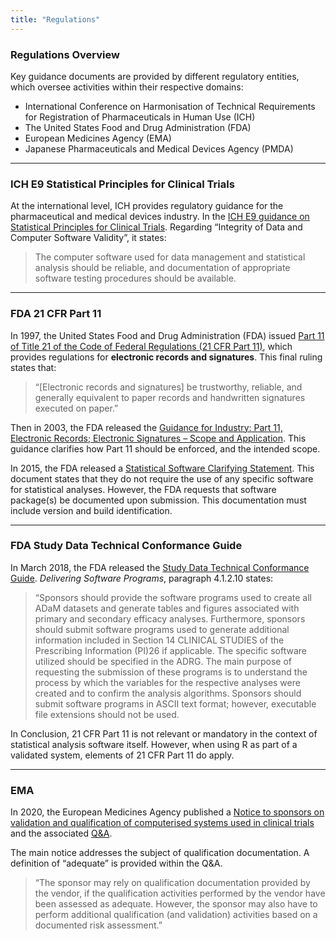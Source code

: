 ```yaml
---
title: "Regulations"
---
```



### Regulations Overview

Key guidance documents are provided by different regulatory entities, which oversee activities within their respective domains:

-   International Conference on Harmonisation of Technical Requirements for Registration of Pharmaceuticals in Human Use (ICH)
-   The United States Food and Drug Administration (FDA)
-   European Medicines Agency (EMA)
-   Japanese Pharmaceuticals and Medical Devices Agency (PMDA)

------------------------------------------------------------------------

### ICH E9 Statistical Principles for Clinical Trials

At the international level, ICH provides regulatory guidance for the pharmaceutical and medical devices industry. In the [ICH E9 guidance on Statistical Principles for Clinical Trials](https://www.fda.gov/regulatory-information/search-fda-guidance-documents/e9-statistical-principles-clinical-trials). Regarding "Integrity of Data and Computer Software Validity", it states:

> The computer software used for data management and statistical analysis should be reliable, and documentation of appropriate software testing procedures should be available.

------------------------------------------------------------------------

### FDA 21 CFR Part 11

In 1997, the United States Food and Drug Administration (FDA) issued [Part 11 of Title 21 of the Code of Federal Regulations (21 CFR Part 11)](http://www.accessdata.fda.gov/scripts/cdrh/cfdocs/cfCFR/CFRSearch.cfm?CFRPart=11&showFR=1), which provides regulations for **electronic records and signatures**. This final ruling states that:

> "[Electronic records and signatures] be trustworthy, reliable, and generally equivalent to paper records and handwritten signatures executed on paper."

Then in 2003, the FDA released the [Guidance for Industry: Part 11, Electronic Records; Electronic Signatures -- Scope and Application](https://www.fda.gov/media/75414/download). This guidance clarifies how Part 11 should be enforced, and the intended scope.

In 2015, the FDA released a [Statistical Software Clarifying Statement](https://www.fda.gov/media/109552/download). This document states that they do not require the use of any specific software for statistical analyses. However, the FDA requests that software package(s) be documented upon submission. This documentation must include version and build identification.

------------------------------------------------------------------------

### FDA Study Data Technical Conformance Guide

In March 2018, the FDA released the [Study Data Technical Conformance Guide](https://www.fda.gov/media/88173/download). *Delivering Software Programs*, paragraph 4.1.2.10 states:

> "Sponsors should provide the software programs used to create all ADaM datasets and generate tables and figures associated with primary and secondary efficacy analyses. Furthermore, sponsors should submit software programs used to generate additional information included in Section 14 CLINICAL STUDIES of the Prescribing Information (PI)26 if applicable. The specific software utilized should be specified in the ADRG. The main purpose of requesting the submission of these programs is to understand the process by which the variables for the respective analyses were created and to confirm the analysis algorithms. Sponsors should submit software programs in ASCII text format; however, executable file extensions should not be used.

In Conclusion, 21 CFR Part 11 is not relevant or mandatory in the context of statistical analysis software itself. However, when using R as part of a validated system, elements of 21 CFR Part 11 do apply.

------------------------------------------------------------------------

### EMA

In 2020, the European Medicines Agency published a [Notice to sponsors on validation and qualification of computerised systems used in clinical trials](https://www.ema.europa.eu/en/documents/regulatory-procedural-guideline/notice-sponsors-validation-qualification-computerised-systems-used-clinical-trials_en.pdf) and the associated [Q&A](https://www.ema.europa.eu/en/human-regulatory/research-development/compliance/good-clinical-practice/qa-good-clinical-practice-gcp).

The main notice addresses the subject of qualification documentation. A definition of "adequate" is provided within the Q&A.

> "The sponsor may rely on qualification documentation provided by the vendor, if the qualification activities performed by the vendor have been assessed as adequate. However, the sponsor may also have to perform additional qualification (and validation) activities based on a documented risk assessment."
